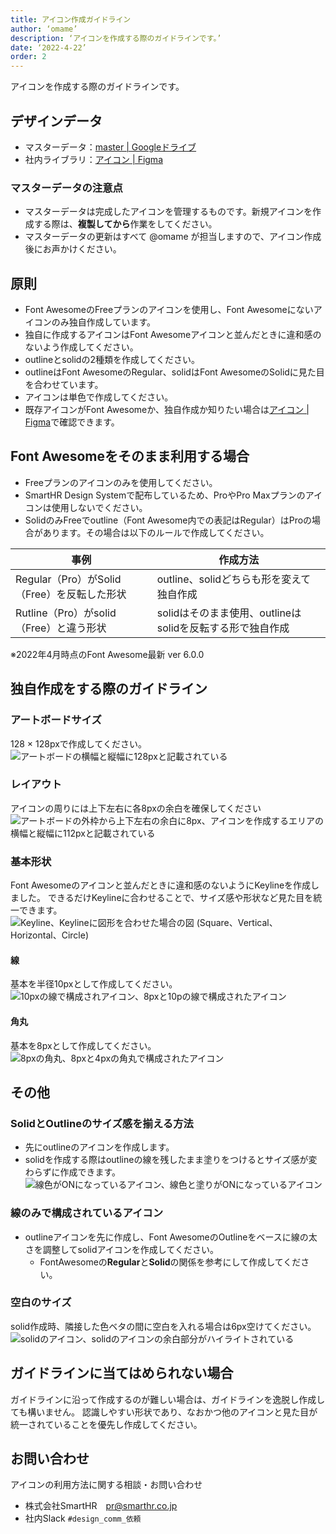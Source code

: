 ```yaml
---
title: アイコン作成ガイドライン
author: ‘omame’
description: ‘アイコンを作成する際のガイドラインです。’
date: ‘2022-4-22’
order: 2
---
```

アイコンを作成する際のガイドラインです。

## デザインデータ
- マスターデータ：[master | Googleドライブ](https://drive.google.com/drive/u/1/folders/1GITBH1tHEYVaEFoXdxxnIz-FC5iS8VSW)
- 社内ライブラリ：[アイコン | Figma](https://www.figma.com/file/wTjPGUsrbI0OqSLIEtwvvG/%E3%82%A2%E3%82%A4%E3%82%B3%E3%83%B3%EF%BC%88Communication%EF%BC%89?node-id=610%3A347)

### マスターデータの注意点
- マスターデータは完成したアイコンを管理するものです。新規アイコンを作成する際は、**複製してから**作業をしてください。
- マスターデータの更新はすべて @omame が担当しますので、アイコン作成後にお声かけください。

## 原則
- Font AwesomeのFreeプランのアイコンを使用し、Font Awesomeにないアイコンのみ独自作成しています。
- 独自に作成するアイコンはFont Awesomeアイコンと並んだときに違和感のないよう作成してください。
- outlineとsolidの2種類を作成してください。
- outlineはFont AwesomeのRegular、solidはFont AwesomeのSolidに見た目を合わせています。
- アイコンは単色で作成してください。
- 既存アイコンがFont Awesomeか、独自作成か知りたい場合は[アイコン | Figma](https://www.figma.com/file/wTjPGUsrbI0OqSLIEtwvvG/%E3%82%A2%E3%82%A4%E3%82%B3%E3%83%B3%EF%BC%88Communication%EF%BC%89?node-id=610%3A347)で確認できます。

## Font Awesomeをそのまま利用する場合
- Freeプランのアイコンのみを使用してください。
- SmartHR Design Systemで配布しているため、ProやPro Maxプランのアイコンは使用しないでください。
- SolidのみFreeでoutline（Font Awesome内での表記はRegular）はProの場合があります。その場合は以下のルールで作成してください。

| 事例 | 作成方法 |
| --- | --- |
|Regular（Pro）がSolid（Free）を反転した形状 | outline、solidどちらも形を変えて独自作成 |
|Rutline（Pro）がsolid（Free）と違う形状 | solidはそのまま使用、outlineはsolidを反転する形で独自作成 |

※2022年4月時点のFont Awesome最新 ver 6.0.0

## 独自作成をする際のガイドライン
### アートボードサイズ
128 × 128pxで作成してください。
![アートボードの横幅と縦幅に128pxと記載されている](./images/artboard-size.jpeg)
### レイアウト
アイコンの周りには上下左右に各8pxの余白を確保してください
![アートボードの外枠から上下左右の余白に8px、アイコンを作成するエリアの横幅と縦幅に112pxと記載されている](./images/layout.jpeg)
### 基本形状
Font Awesomeのアイコンと並んだときに違和感のないようにKeylineを作成しました。
できるだけKeylineに合わせることで、サイズ感や形状など見た目を統一できます。
![Keyline、Keylineに図形を合わせた場合の図 (Square、Vertical、Horizontal、Circle)](./images/shape.jpg)
#### 線
基本を半径10pxとして作成してください。
![10pxの線で構成されアイコン、8pxと10pの線で構成されたアイコン](./images/line.jpeg)
#### 角丸
基本を8pxとして作成してください。
![8pxの角丸、8pxと4pxの角丸で構成されたアイコン](./images/rounded-corners.jpeg)

## その他
### SolidとOutlineのサイズ感を揃える方法
- 先にoutlineのアイコンを作成します。
- solidを作成する際はoutlineの線を残したまま塗りをつけるとサイズ感が変わらずに作成できます。
![線色がONになっているアイコン、線色と塗りがONになっているアイコン](./images/align-sizes.jpeg)
### 線のみで構成されているアイコン
- outlineアイコンを先に作成し、Font AwesomeのOutlineをベースに線の太さを調整してsolidアイコンを作成してください。
    - FontAwesomeの**Regular**と**Solid**の関係を参考にして作成してください。
### 空白のサイズ
solid作成時、隣接した色ベタの間に空白を入れる場合は6px空けてください。
![solidのアイコン、solidのアイコンの余白部分がハイライトされている](./images/blank.jpeg)

## ガイドラインに当てはめられない場合
ガイドラインに沿って作成するのが難しい場合は、ガイドラインを逸脱し作成しても構いません。
認識しやすい形状であり、なおかつ他のアイコンと見た目が統一されていることを優先し作成してください。

## お問い合わせ
アイコンの利用方法に関する相談・お問い合わせ
- 株式会社SmartHR　pr@smarthr.co.jp
- 社内Slack `#design_comm_依頼`